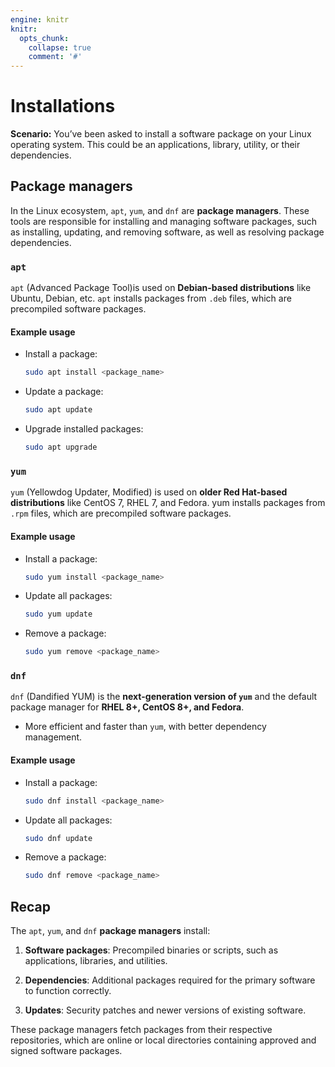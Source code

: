 ```yaml
---
engine: knitr
knitr:
  opts_chunk: 
    collapse: true
    comment: '#'
---
```


# Installations {#sec-installations}

**Scenario:** You've been asked to install a software package on your Linux operating system. This could be an applications, library, utility, or their dependencies. 

## Package managers

In the Linux ecosystem, `apt`, `yum`, and `dnf` are **package managers**. These tools are responsible for installing and managing software packages, such as installing, updating, and removing software, as well as resolving package dependencies.

### `apt`

`apt` (Advanced Package Tool)is used on **Debian-based distributions** like Ubuntu, Debian, etc. `apt` installs packages from `.deb` files, which are precompiled software packages.

#### Example usage

  -   Install a package:   
 
      ```sh
      sudo apt install <package_name>
      ```
      
  -   Update a package:   
 
      ```sh
      sudo apt update
      ```
      
  -   Upgrade installed packages: 
  
      ```sh
      sudo apt upgrade
      ```

### `yum`

`yum` (Yellowdog Updater, Modified) is used on **older Red Hat-based distributions** like CentOS 7, RHEL 7, and Fedora. yum installs packages from `.rpm` files, which are precompiled software packages.


#### Example usage

  -   Install a package:    
  
      ```sh
      sudo yum install <package_name>
      ```

  -   Update all packages: 
  
      ```sh
      sudo yum update
      ```
      
  -   Remove a package: 
  
      ```sh
      sudo yum remove <package_name>
      ```

### `dnf`

`dnf` (Dandified YUM) is the **next-generation version of `yum`** and the default package manager for **RHEL 8+, CentOS 8+, and Fedora**.

   - More efficient and faster than `yum`, with better dependency management.
   
#### Example usage

  -   Install a package: 
  
      ```sh
      sudo dnf install <package_name>
      ```
  
  -   Update all packages: 
  
      ```sh
      sudo dnf update
      ```

  -   Remove a package: 

      ```sh
      sudo dnf remove <package_name>
      ```


## Recap

The `apt`, `yum`, and `dnf` **package managers** install:

1. **Software packages**: Precompiled binaries or scripts, such as applications, libraries, and utilities.

2. **Dependencies**: Additional packages required for the primary software to function correctly.

3. **Updates**: Security patches and newer versions of existing software.

These package managers fetch packages from their respective repositories, which are online or local directories containing approved and signed software packages.